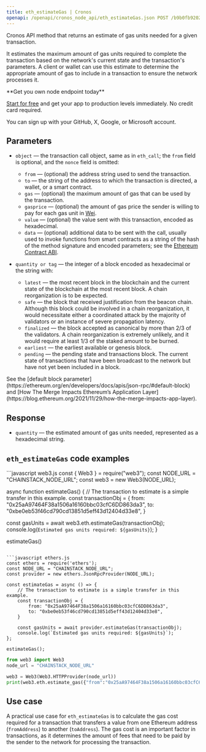 ---
title: eth_estimateGas | Cronos
openapi: /openapi/cronos_node_api/eth_estimateGas.json POST /b9b0fb92029d58b396139a9e89cf479b
---

Cronos API method that returns an estimate of gas units needed for a given transaction.

It estimates the maximum amount of gas units required to complete the transaction based on the network's current state and the transaction's parameters. A client or wallet can use this estimate to determine the appropriate amount of gas to include in a transaction to ensure the network processes it.

<Check>
**Get you own node endpoint today**

[Start for free](https://console.chainstack.com/) and get your app to production levels immediately. No credit card required.

You can sign up with your GitHub, X, Google, or Microsoft account.
</Check>


## Parameters

* `object` — the transaction call object, same as in `eth_call`; the `from` field is optional, and the `nonce` field is omitted:

  + `from` — (optional) the address string used to send the transaction.
  + `to` — the string of the address to which the transaction is directed, a wallet, or a smart contract.
  + `gas` — (optional) the maximum amount of gas that can be used by the transaction.
  + `gasprice` — (optional) the amount of gas price the sender is willing to pay for each gas unit in [Wei](https://ethereum.org/en/developers/docs/intro-to-ether/#denominations).
  + `value` — (optional) the value sent with this transaction, encoded as hexadecimal.
  + `data` — (optional) additional data to be sent with the call, usually used to invoke functions from smart contracts as a string of the hash of the method signature and encoded parameters; see the [Ethereum Contract ABI](https://solidity.readthedocs.io/en/latest/abi-spec.html).
* `quantity or tag` — the integer of a block encoded as hexadecimal or the string with:

  + `latest` — the most recent block in the blockchain and the current state of the blockchain at the most recent block. A chain reorganization is to be expected.
  + `safe` — the block that received justification from the beacon chain. Although this block could be involved in a chain reorganization, it would necessitate either a coordinated attack by the majority of validators or an instance of severe propagation latency.
  + `finalized` — the block accepted as canonical by more than 2/3 of the validators. A chain reorganization is extremely unlikely, and it would require at least 1/3 of the staked amount to be burned.
  + `earliest` — the earliest available or genesis block.
  + `pending` — the pending state and transactions block. The current state of transactions that have been broadcast to the network but have not yet been included in a block.

<Note>
See the [default block parameter](https://ethereum.org/en/developers/docs/apis/json-rpc/#default-block) and [How The Merge Impacts Ethereum’s Application Layer](https://blog.ethereum.org/2021/11/29/how-the-merge-impacts-app-layer).
</Note>


## Response

* `quantity` — the estimated amount of gas units needed, represented as a hexadecimal string.

## `eth_estimateGas` code examples

<CodeGroup>
```javascript web3.js
const { Web3 } = require("web3");
const NODE_URL = "CHAINSTACK_NODE_URL";
const web3 = new Web3(NODE_URL);

async function estimateGas() {
	// The transaction to estimate is a simple transfer in this example.
  const transactionObj = {
    from: "0x25aA97464F38a1506a16160bbc03cfC6DD863da3",
    to: "0xbe0eb53f46cd790cd13851d5eff43d12404d33e8",
  }

  const gasUnits = await web3.eth.estimateGas(transactionObj);
  console.log(`Estimated gas units required: ${gasUnits}`);
}

estimateGas()
```

```javascript ethers.js
const ethers = require('ethers');
const NODE_URL = "CHAINSTACK_NODE_URL";
const provider = new ethers.JsonRpcProvider(NODE_URL);

const estimateGas = async () => {
    // The transaction to estimate is a simple transfer in this example.
    const transactionObj = {
        from: "0x25aA97464F38a1506a16160bbc03cfC6DD863da3",
        to: "0xbe0eb53f46cd790cd13851d5eff43d12404d33e8",
    }

    const gasUnits = await provider.estimateGas(transactionObj);
    console.log(`Estimated gas units required: ${gasUnits}`);
};

estimateGas();
```

```python web3.py
from web3 import Web3  
node_url = "CHAINSTACK_NODE_URL"

web3 = Web3(Web3.HTTPProvider(node_url)) 
print(web3.eth.estimate_gas({"from":"0x25aA97464F38a1506a16160bbc03cfC6DD863da3","to":"0xbe0eb53f46cd790cd13851d5eff43d12404d33e8"}, "latest" ))  
```
</CodeGroup>


## Use case

A practical use case for `eth_estimateGas` is to calculate the gas cost required for a transaction that transfers a value from one Ethereum address (`fromAddress`) to another (`toAddress`). The gas cost is an important factor in transactions, as it determines the amount of fees that need to be paid by the sender to the network for processing the transaction.
